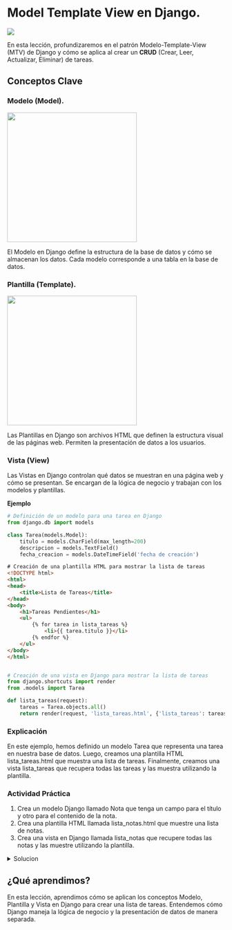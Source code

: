 # Model Template View en Django.

![](images/Modelo Template View.png){fig-align="center"}

En esta lección, profundizaremos en el patrón Modelo-Template-View (MTV) de Django y cómo se aplica al crear un **CRUD** (Crear, Leer, Actualizar, Eliminar) de tareas.

## Conceptos Clave

### Modelo (Model).

![](images/models.png){fig-align="center" width="300"}

El Modelo en Django define la estructura de la base de datos y cómo se almacenan los datos. Cada modelo corresponde a una tabla en la base de datos.

### Plantilla (Template).

![](images/templates.png){fig-align="center" width="300"}

Las Plantillas en Django son archivos HTML que definen la estructura visual de las páginas web. Permiten la presentación de datos a los usuarios.

### Vista (View)

Las Vistas en Django controlan qué datos se muestran en una página web y cómo se presentan. Se encargan de la lógica de negocio y trabajan con los modelos y plantillas.

**Ejemplo**

``` python
# Definición de un modelo para una tarea en Django
from django.db import models

class Tarea(models.Model):
    titulo = models.CharField(max_length=200)
    descripcion = models.TextField()
    fecha_creacion = models.DateTimeField('fecha de creación')
```

``` html
# Creación de una plantilla HTML para mostrar la lista de tareas
<!DOCTYPE html>
<html>
<head>
    <title>Lista de Tareas</title>
</head>
<body>
    <h1>Tareas Pendientes</h1>
    <ul>
        {% for tarea in lista_tareas %}
            <li>{{ tarea.titulo }}</li>
        {% endfor %}
    </ul>
</body>
</html>
```

``` python

# Creación de una vista en Django para mostrar la lista de tareas
from django.shortcuts import render
from .models import Tarea

def lista_tareas(request):
    tareas = Tarea.objects.all()
    return render(request, 'lista_tareas.html', {'lista_tareas': tareas})
```

### Explicación

En este ejemplo, hemos definido un modelo Tarea que representa una tarea en nuestra base de datos. Luego, creamos una plantilla HTML lista_tareas.html que muestra una lista de tareas. Finalmente, creamos una vista lista_tareas que recupera todas las tareas y las muestra utilizando la plantilla.

::: callout-tip
### Actividad Práctica

1.  Crea un modelo Django llamado Nota que tenga un campo para el título y otro para el contenido de la nota.
2.  Crea una plantilla HTML llamada lista_notas.html que muestre una lista de notas.
3.  Crea una vista en Django llamada lista_notas que recupere todas las notas y las muestre utilizando la plantilla.
:::

<details>

<summary>Solucion</summary>

**Resumen**:

En esta actividad práctica, se creará un modelo Django llamado "Nota" con campos para el título y el contenido de la nota. Luego, se creará una plantilla HTML llamada "lista_notas.html" para mostrar una lista de notas. Finalmente, se creará una vista Django llamada "lista_notas" que recuperará todas las notas y las mostrará utilizando la plantilla.

**Código**:

1.  Crear el Modelo Django **Nota**:

En el archivo models.py de la aplicación correspondiente (generalmente llamada "articulos"), define el modelo "Nota" con campos para el título y el contenido de la nota:

``` python
from django.db import models

class Nota(models.Model):
    titulo = models.CharField(max_length=200)
    contenido = models.TextField()

    def __str__(self):
        return self.titulo

    Crear la Plantilla HTML "lista_notas.html":
```

Dentro de la carpeta de la aplicación (**articulos** en este ejemplo), crea una carpeta llamada **templates** si aún no existe. Luego, crea un archivo HTML llamado **lista_notas.html** en la carpeta "templates" con el siguiente contenido:

``` html
<!DOCTYPE html>
<html lang="es">
<head>
    <meta charset="UTF-8">
    <title>Lista de Notas</title>
</head>
<body>
    <h1>Lista de Notas</h1>
    <ul>
        {% for nota in notas %}
            <li>{{ nota.titulo }}</li>
            <p>{{ nota.contenido }}</p>
        {% endfor %}
    </ul>
</body>
</html>
```

2.  Crear la Vista Django **lista_notas**:

En el archivo views.py de la aplicación (**articulos** en este ejemplo), crea una vista llamada **lista_notas** que recupere todas las notas y las pase a la plantilla **lista_notas.html**:

``` python
from django.shortcuts import render
from .models import Nota

def lista_notas(request):
    notas = Nota.objects.all()
    return render(request, 'lista_notas.html', {'notas': notas})
```

**Explicación**:

1.  Hemos creado un modelo Django llamado **Nota** que contiene dos campos: **titulo** y **contenido**." El campo **titulo** es un CharField con una longitud máxima de 200 caracteres, y el campo **contenido** es un TextField para almacenar el contenido más extenso de la nota.
2.  Creamos una plantilla HTML llamada **lista_notas.html** que se utilizará para mostrar la lista de notas. En esta plantilla, utilizamos etiquetas de plantilla de Django **({% for ... %})** para iterar sobre todas las notas y mostrar tanto el título como el contenido de cada nota.
3.  Creamos una vista Django llamada **lista_notas** en el archivo **views.py**. En esta vista, recuperamos todas las notas utilizando **Nota.objects.all()** y luego pasamos las notas a la plantilla **lista_notas.html** como un contexto para que puedan mostrarse en la página.

Con estos pasos, hemos configurado un modelo, una plantilla y una vista para mostrar una lista de notas en una aplicación Django.

Ahora puedes acceder a la vista **lista_notas** en tu aplicación para ver la lista de notas en la plantilla correspondiente.

</details>

## ¿Qué aprendimos?

En esta lección, aprendimos cómo se aplican los conceptos Modelo, Plantilla y Vista en Django para crear una lista de tareas. Entendemos cómo Django maneja la lógica de negocio y la presentación de datos de manera separada.